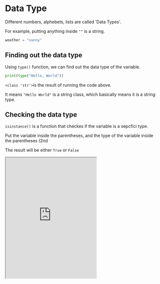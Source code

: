 # Data Type

Different numbers, alphebets, lists are called 'Data Types'.

For example, putting anything inside `""` is a string.

```py
weather = "sunny"
```

## Finding out the data type

Using `type()` function, we can find out the data type of the variable.

```py
print(type("Hello, World"))
```

`<class 'str'>`is the result of running the code above.

It means `"Hello World"` is a string class, which basically means it is a string type.

## Checking the data type

`isinstance()` is a function that checkes if the variable is a sepcfici type.

Put the variable inside the parentheses, and the type of the variable inside the parentheses (2nd

The result will be either `True` or `False`

<iframe
  loading="lazy"
  title="Python Playground"
  src="https://trinket.io/embed/python/85c6b99c02"
  height="400"
/>

Because `"sunny"` is a string, `isinstance("sunny", str)` will return `True`.

:::note
In Python, string means letters and we use `str`.
:::


<Quiz
  quiz={{
    quizTitle: 'Python Quiz 4',
    quizSynopsis: 'Quiz for data types',
    nrOfQuestions: '2',
    questions: [
      {
        question: 'What is the data type of "Python"',
        questionType: 'text',
        answerSelectionType: 'single',
        answers: ['String', 'Number', 'List', 'Dictionary'],
        correctAnswer: '1',
        explanation: '"Python" with the quotes is a string.',
        point: '40'
      },
      {
        question: 'Running isinstance("stupid head", str) prints...',
        questionType: 'text',
        answerSelectionType: 'single',
        answers: ['True', 'False', 'Error'],
        correctAnswer: '1',
        explanation: '"stupid head" is a string.',
        point: '60'
      }
    ]
  }}
/>
